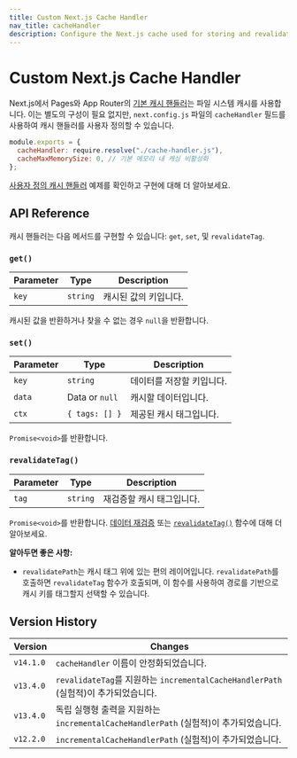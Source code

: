 ```yaml
---
title: Custom Next.js Cache Handler
nav_title: cacheHandler
description: Configure the Next.js cache used for storing and revalidating data to use any external service like Redis, Memcached, or others.
---
```


# Custom Next.js Cache Handler

Next.js에서 Pages와 App Router의 [기본 캐시 핸들러](/docs/app/building-your-application/data-fetching/caching-and-revalidating)는 파일 시스템 캐시를 사용합니다. 이는 별도의 구성이 필요 없지만, `next.config.js` 파일의 `cacheHandler` 필드를 사용하여 캐시 핸들러를 사용자 정의할 수 있습니다.

```js filename="next.config.js"
module.exports = {
  cacheHandler: require.resolve("./cache-handler.js"),
  cacheMaxMemorySize: 0, // 기본 메모리 내 캐싱 비활성화
};
```

[사용자 정의 캐시 핸들러](/docs/app/building-your-application/deploying#configuring-caching) 예제를 확인하고 구현에 대해 더 알아보세요.

## API Reference

캐시 핸들러는 다음 메서드를 구현할 수 있습니다: `get`, `set`, 및 `revalidateTag`.

### `get()`

| Parameter | Type     | Description           |
| --------- | -------- | --------------------- |
| `key`     | `string` | 캐시된 값의 키입니다. |

캐시된 값을 반환하거나 찾을 수 없는 경우 `null`을 반환합니다.

### `set()`

| Parameter | Type           | Description               |
| --------- | -------------- | ------------------------- |
| `key`     | `string`       | 데이터를 저장할 키입니다. |
| `data`    | Data or `null` | 캐시할 데이터입니다.      |
| `ctx`     | `{ tags: [] }` | 제공된 캐시 태그입니다.   |

`Promise<void>`를 반환합니다.

### `revalidateTag()`

| Parameter | Type     | Description               |
| --------- | -------- | ------------------------- |
| `tag`     | `string` | 재검증할 캐시 태그입니다. |

`Promise<void>`를 반환합니다. [데이터 재검증](/docs/app/building-your-application/data-fetching/caching-and-revalidating) 또는 [`revalidateTag()`](/docs/app/api-reference/functions/revalidateTag) 함수에 대해 더 알아보세요.

**알아두면 좋은 사항:**

- `revalidatePath`는 캐시 태그 위에 있는 편의 레이어입니다. `revalidatePath`를 호출하면 `revalidateTag` 함수가 호출되며, 이 함수를 사용하여 경로를 기반으로 캐시 키를 태그할지 선택할 수 있습니다.

## Version History

| Version   | Changes                                                                              |
| --------- | ------------------------------------------------------------------------------------ |
| `v14.1.0` | `cacheHandler` 이름이 안정화되었습니다.                                              |
| `v13.4.0` | `revalidateTag`를 지원하는 `incrementalCacheHandlerPath` (실험적)이 추가되었습니다.  |
| `v13.4.0` | 독립 실행형 출력을 지원하는 `incrementalCacheHandlerPath` (실험적)이 추가되었습니다. |
| `v12.2.0` | `incrementalCacheHandlerPath` (실험적)이 추가되었습니다.                             |
